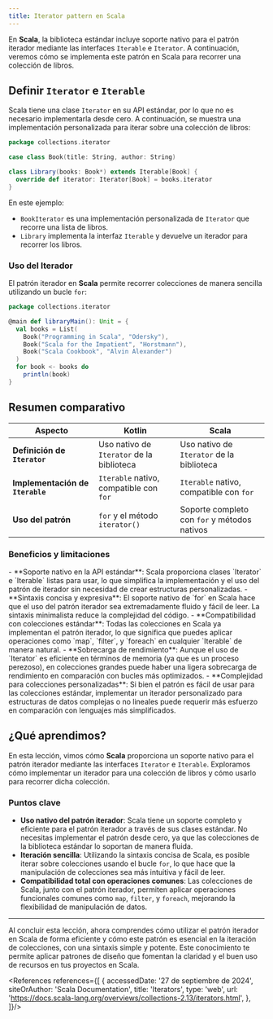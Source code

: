 ```yaml
---
title: Iterator pattern en Scala
---
```


<ReadingTime />
<GithubRepoLink user="r8vnhill" repo="" />

En **Scala**, la biblioteca estándar incluye soporte nativo para el patrón iterador mediante las interfaces `Iterable` e `Iterator`. A continuación, veremos cómo se implementa este patrón en Scala para recorrer una colección de libros.

## Definir `Iterator` e `Iterable`

Scala tiene una clase `Iterator` en su API estándar, por lo que no es necesario implementarla desde cero. A continuación, se muestra una implementación personalizada para iterar sobre una colección de libros:

```scala showLineNumbers title="src/main/scala/collections/iterator/Book.scala"
package collections.iterator

case class Book(title: String, author: String)

class Library(books: Book*) extends Iterable[Book] {
  override def iterator: Iterator[Book] = books.iterator
}
```

En este ejemplo:

- `BookIterator` es una implementación personalizada de `Iterator` que recorre una lista de libros.
- `Library` implementa la interfaz `Iterable` y devuelve un iterador para recorrer los libros.

### Uso del Iterador

El patrón iterador en **Scala** permite recorrer colecciones de manera sencilla utilizando un bucle `for`:

```scala showLineNumbers title="src/main/scala/collections/iterator/LibraryMain.scala"
package collections.iterator

@main def libraryMain(): Unit = {
  val books = List(
    Book("Programming in Scala", "Odersky"),
    Book("Scala for the Impatient", "Horstmann"),
    Book("Scala Cookbook", "Alvin Alexander")
  )
  for book <- books do
    println(book)
}
```

## Resumen comparativo

| Aspecto                          | Kotlin                                    | Scala                                        |
|----------------------------------|-------------------------------------------|----------------------------------------------|
| **Definición de `Iterator`**     | Uso nativo de `Iterator` de la biblioteca | Uso nativo de `Iterator` de la biblioteca    |
| **Implementación de `Iterable`** | `Iterable` nativo, compatible con `for`   | `Iterable` nativo, compatible con `for`      |
| **Uso del patrón**               | `for` y el método `iterator()`            | Soporte completo con `for` y métodos nativos |

### Beneficios y limitaciones

<ProCons>
    <Pros>
        - **Soporte nativo en la API estándar**: Scala proporciona clases `Iterator` e `Iterable` listas para usar, lo que simplifica la implementación y el uso del patrón de iterador sin necesidad de crear estructuras personalizadas.
        - **Sintaxis concisa y expresiva**: El soporte nativo de `for` en Scala hace que el uso del patrón iterador sea extremadamente fluido y fácil de leer. La sintaxis minimalista reduce la complejidad del código.
        - **Compatibilidad con colecciones estándar**: Todas las colecciones en Scala ya implementan el patrón iterador, lo que significa que puedes aplicar operaciones como `map`, `filter`, y `foreach` en cualquier `Iterable` de manera natural.
    </Pros>
    <Cons>
        - **Sobrecarga de rendimiento**: Aunque el uso de `Iterator` es eficiente en términos de memoria (ya que es un proceso perezoso), en colecciones grandes puede haber una ligera sobrecarga de rendimiento en comparación con bucles más optimizados.
        - **Complejidad para colecciones personalizadas**: Si bien el patrón es fácil de usar para las colecciones estándar, implementar un iterador personalizado para estructuras de datos complejas o no lineales puede requerir más esfuerzo en comparación con lenguajes más simplificados.
    </Cons>
</ProCons>

## ¿Qué aprendimos?

En esta lección, vimos cómo **Scala** proporciona un soporte nativo para el patrón iterador mediante las interfaces `Iterator` e `Iterable`. Exploramos cómo implementar un iterador para una colección de libros y cómo usarlo para recorrer dicha colección.

### Puntos clave

- **Uso nativo del patrón iterador**: Scala tiene un soporte completo y eficiente para el patrón iterador a través de sus clases estándar. No necesitas implementar el patrón desde cero, ya que las colecciones de la biblioteca estándar lo soportan de manera fluida.
- **Iteración sencilla**: Utilizando la sintaxis concisa de Scala, es posible iterar sobre colecciones usando el bucle `for`, lo que hace que la manipulación de colecciones sea más intuitiva y fácil de leer.
- **Compatibilidad total con operaciones comunes**: Las colecciones de Scala, junto con el patrón iterador, permiten aplicar operaciones funcionales comunes como `map`, `filter`, y `foreach`, mejorando la flexibilidad de manipulación de datos.

---

Al concluir esta lección, ahora comprendes cómo utilizar el patrón iterador en Scala de forma eficiente y cómo este patrón es esencial en la iteración de colecciones, con una sintaxis simple y potente. Este conocimiento te permite aplicar patrones de diseño que fomentan la claridad y el buen uso de recursos en tus proyectos en Scala.

<References references={[
    {
        accessedDate: '27 de septiembre de 2024',
        siteOrAuthor: 'Scala Documentation',
        title: 'Iterators',
        type: 'web',
        url: 'https://docs.scala-lang.org/overviews/collections-2.13/iterators.html',
    },
]}/>
